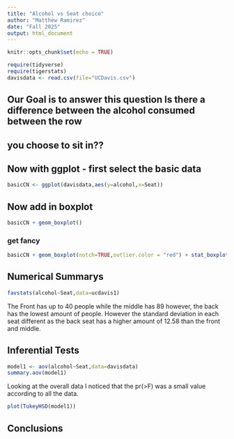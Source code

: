 ```yaml
---
title: "Alcohol vs Seat choice"
author: "Matthew Ramirez"
date: "Fall 2025"
output: html_document
---
```


```r
knitr::opts_chunk$set(echo = TRUE)
```

```r
require(tidyverse)
require(tigerstats)
davisdata <- read.csv(file="UCDavis.csv")
```
## Our Goal is to answer this question Is there a difference between the alcohol consumed between the row
## you choose to sit in??

## Now with ggplot - first select the basic data

```r
basicCN <- ggplot(davisdata,aes(y=alcohol,x=Seat))
```
## Now add in boxplot

```r
basicCN + geom_boxplot()
```
  
  
### get fancy  

```r
basicCN + geom_boxplot(notch=TRUE,outlier.color = "red") + stat_boxplot(geom ='errorbar') + labs(title="Fancy notch boxplot \n with 2 lines")
```

## Numerical Summarys 

```r
favstats(alcohol~Seat,data=ucdavis1)
```

The Front has up to 40 people while the middle has 89 however, the back has the lowest amount of people. However the standard deviation in each seat different as the back seat has a higher amount of 12.58 than the front and middle.

## Inferential Tests

```r
model1 <- aov(alcohol~Seat,data=davisdata)
summary.aov(model1)
```

Looking at the overall data I noticed that the pr(>F) was a small value according to all the data.

```r
plot(TukeyHSD(model1))
```

## Conclusions


